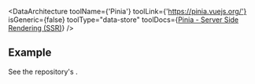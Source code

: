 
<DataArchitecture
  toolName={'Pinia'}
  toolLink={'https://pinia.vuejs.org/'}
  isGeneric={false}
  toolType="data-store"
  toolDocs={<a href="https://pinia.vuejs.org/ssr/">Pinia - Server Side Rendering (SSR)</a>}
/>

## Example

See the repository's <RepoLink path="/examples/vue-pinia/" />.
